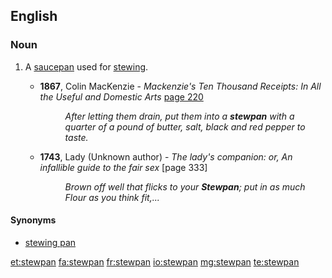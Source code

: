 ==English==

===Noun===
{{en-noun}}

# {{context|archaic|cookware|lang=en}} A [[saucepan]] used for [[stew]]ing.
#*'''1867''', Colin MacKenzie - ''Mackenzie's Ten Thousand Receipts: In All the Useful and Domestic Arts'' [http://books.google.co.uk/books?id=GZxBAAAAIAAJ&q=stewpan&dq=stewpan&lr=&pgis=1 page 220]
#*:''After letting them drain, put them into a '''stewpan''' with a quarter of a pound of butter, salt, black and red pepper to taste.''
#*'''1743''', Lady (Unknown author) - ''The lady's companion: or, An infallible guide to the fair sex'' [page 333]
#*:''Brown off well that flicks to your '''Stewpan'''; put in as much Flour as you think fit,...''

====Synonyms====
*[[stewing pan]]

[[et:stewpan]]
[[fa:stewpan]]
[[fr:stewpan]]
[[io:stewpan]]
[[mg:stewpan]]
[[te:stewpan]]